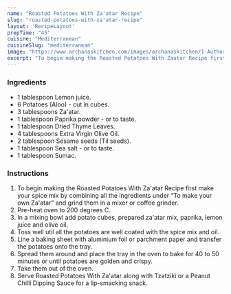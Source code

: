 ---
name: "Roasted Potatoes With Za'atar Recipe"
slug: "roasted-potatoes-with-za'atar-recipe"
layout: 'RecipeLayout'
prepTime: "45"
cuisine: "Mediterranean"
cuisineSlug: "mediterranean"
image: "https://www.archanaskitchen.com/images/archanaskitchen/1-Author/Sapana_Behl/Roasted_Potatoes.jpg"
excerpt: "To begin making the Roasted Potatoes With Zaatar Recipe first make your spice mix by combining all the ingredients under “To make your own Zaatar” and grind them in a mixer or coffee grinder"
---

### Ingredients

- 1 tablespoon Lemon juice.
- 6 Potatoes (Aloo) - cut in cubes.
- 3 tablespoons Za'atar.
- 1 tablespoon Paprika powder - or to taste.
- 1 tablespoon Dried Thyme Leaves.
- 4 tablespoons Extra Virgin Olive Oil.
- 2 tablespoon Sesame seeds (Til seeds).
- 1 tablespoon Sea salt - or to taste.
- 1 tablespoon Sumac.

### Instructions

1. To begin making the Roasted Potatoes With Za'atar Recipe first make your spice mix by combining all the ingredients under “To make your own Za'atar” and grind them in a mixer or coffee grinder.
1. Pre-heat oven to 200 degrees C.
1. In a mixing bowl add potato cubes, prepared za'atar mix, paprika, lemon juice and olive oil.
1. Toss well util all the potatoes are well coated with the spice mix and oil.
1. Line a baking sheet with aluminium foil or parchment paper and transfer the potatoes onto the tray.
1. Spread them around and place the tray in the oven to bake for 40 to 50 minutes or until potatoes are golden and crispy.
1. Take them out of the oven.
1. Serve Roasted Potatoes With Za'atar along with Tzatziki or a Peanut Chilli Dipping Sauce for a lip-smacking snack.
